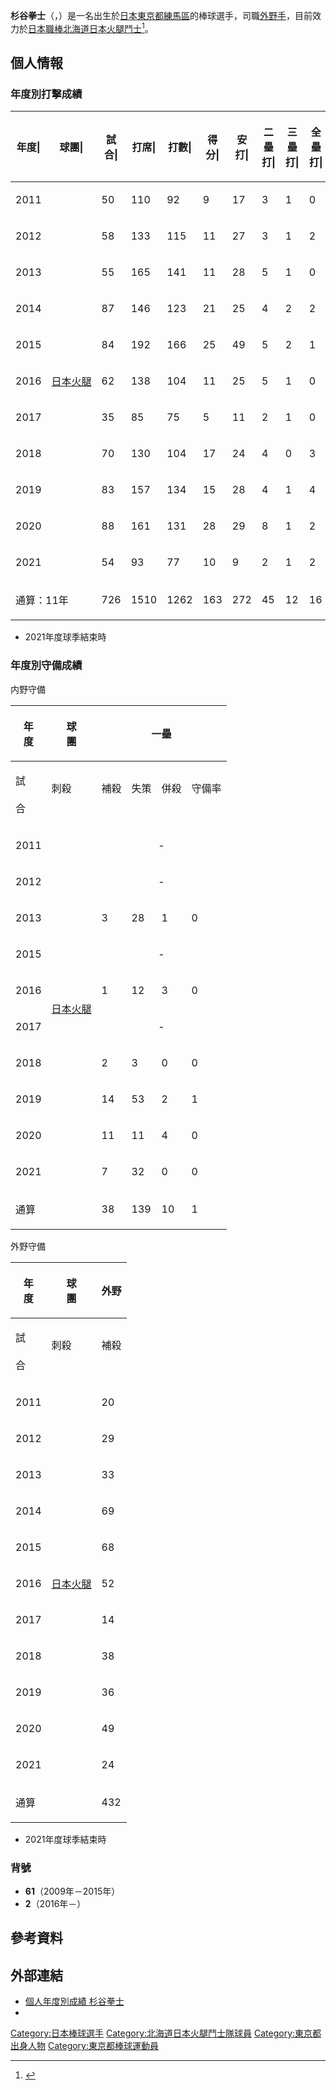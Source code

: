 {{Infobox NPB player|
|name=杉谷拳士|
|image=Kenshi Sugiya 2010.jpg|
|width=300|
|position=外野手|
|team=北海道日本火腿斗士|
|number=2|
|bats=左右開弓|
|throws=右|
|birthdate={{birth_date_and_age|1991|2|4|mf=y}}|
|birthplace={{JPN}}[[東京都|東京都]][[練馬區|練馬區]]|
|debutdate=6月29日
|debutyear=2011年
|debutteam=北海道日本火腿鬥士
|statyear=2021年球季
|stat1label=打擊率
|stat1value=0.216
|stat2label=全壘打
|stat2value=16
|stat3label=打點
|stat3value=101
|stat4label=盜壘
|stat4value=50
|teams=<nowiki></nowiki>
* [[帝京中學校及高等學校|帝京高等學校]]
* [[北海道日本火腿鬥士|北海道日本火腿鬥士]]（2009年－）
** [[布里斯本俠盜|布里斯本俠盜]]（2017年）
}}

'''杉谷拳士'''（{{jpn|j=杉谷 拳士|hg=すぎや けんし|rm=Sugiya Kenshi}}，{{bd|1991年|2月4日|catIdx=Sugiya, Kenshi}}）是一名出生於[[日本|日本]][[東京都|東京都]][[練馬區|練馬區]]的棒球選手，司職[[外野手|外野手]]，目前效力於[[日本職棒|日本職棒]][[北海道日本火腿鬥士|北海道日本火腿鬥士]]<ref>{{cite web |url=https://www.nikkansports.com/baseball/professional/koukai/team/koukai-fighters.html |title=日本ハム - 契約更改 - プロ野球 |publisher=日刊スポーツ |date=2020-08-04 |access-date=2020-11-03 |archive-date=2020-12-05 |archive-url=https://web.archive.org/web/20201205103359/https://www.nikkansports.com/baseball/professional/koukai/team/koukai-fighters.html |dead-url=no }}</ref>。

== 個人情報 ==
=== 年度別打擊成績 ===
{| class="wikitable" style="text-align:right; font-size:small"
|-bgcolor="#efefef"
!年度|!!球團|!!試合|!!打席|!!打數|!!得分|!!安打|!!二<br>壘<br>打|!!三<br>壘<br>打|!!全<br>壘<br>打|!!壘<br>打<br>數|!!打點|!!盜壘|!!盜<br>壘<br>刺|!!觸擊|!!犧<br>牲<br>打|!!保送|!!敬遠|!!觸身|!!三振|!!雙殺|!!打<br>擊<br>率|!!上<br>壘<br>率|!!長<br>打<br>率|!!OPS
|-
|style="text-align: center;"|2011
|rowspan="11" style="text-align: center; white-space:nowrap;"|[[北海道日本火腿鬥士|日本火腿]]
|50||110||92||9||17||3||1||0||22||7||7||3||11||0||5||0||2||21||1||.185||.242||.239||.482
|-
|style="text-align: center;"|2012
|58||133||115||11||27||3||1||2||38||12||4||2||8||2||7||0||1||18||1||.235||.280||.330||.615
|-
|style="text-align: center;"|2013
|55||165||141||11||28||5||1||0||35||8||0||1||11||0||12||0||1||24||2||.199||.266||.248||.514
|-
|style="text-align: center;"|2014
|87||146||123||21||25||4||2||2||39||9||11||1||11||0||8||0||4||19||1||.203||.274||.317||.591
|-
|style="text-align: center;"|2015
|84||192||166||25||49||5||2||1||61||12||8||7||9||1||9||0||7||28||1||.295||.355||.367||.723
|-
|style="text-align: center;"|2016
|62||138||104||11||25||5||1||0||32||9||4||2||23||0||11||1||0||23||1||.240||.313||.308||.621
|-
|style="text-align: center;"|2017
|35||85||75||5||11||2||1||0||15||3||1||0||5||0||5||0||0||20||1||.147||.200||.200||.400
|-
|style="text-align: center;"|2018
|70||130||104||17||24||4||0||3||37||9||4||2||6||2||12||0||6||20||2||.231||.339||.356||.694
|-
|style="text-align: center;"|2019
|83||157||134||15||28||4||1||4||46||12||5||1||6||1||13||1||3||36||2||.209||.291||.343||.635
|-
|style="text-align: center;"|2020
|88||161||131||28||29||8||1||2||45||11||4||1||14||0||12||0||4||32||2||.223||.306||.344||.650
|-
|style="text-align:center;"|2021
|54||93||77||10||9||2||1||2||19||9||2||2||2||0||10||0||4||27||2||.117||.253||.247||.500
|-
!colspan="2"|通算：11年
|726||1510||1262||163||272||45||12||16||389||101||50||22||106||6||104||2||32||268||16||.216||.291||.308||.599
|}
* 2021年度球季結束時

=== 年度別守備成績 ===
;内野守備
{| class="wikitable" style="text-align: right; font-size: small;"
!rowspan="2"|年<br />度!!rowspan="2"|球<br />團!!colspan="6"|一壘!!colspan="6"|二壘!!colspan="6"|三壘!!colspan="6"|游擊
|-style="line-height:1.25em;"
!試<br /><br />合!!刺殺<br /><br />!!補殺<br /><br />!!失策<br /><br />!!併殺<br /><br />!!守備率<br /><br />!!試<br /><br />合!!刺<br /><br />殺!!補<br /><br />殺!!失<br /><br />策!!併<br /><br />殺!!守<br />備<br />率!!試<br /><br />合!!刺<br /><br />殺!!補<br /><br />殺!!失<br /><br />策!!併<br /><br />殺!!守<br />備<br />率!!試<br /><br />合!!刺<br /><br />殺!!補<br /><br />殺!!失<br /><br />策!!併<br /><br />殺!!守<br />備<br />率
|-
|style="text-align:center;"|2011
|rowspan="10" style="text-align: center; white-space:nowrap;"|[[北海道日本火腿鬥士|日本火腿]]
|colspan="6" style="text-align: center;"|-||16||23||28||1||5||.981||colspan="6" style="text-align: center;"|-||colspan="6" style="text-align: center;"|-
|-
|style="text-align:center;"|2012
|colspan="6" style="text-align: center;"|-||5||15||13||0||5||1.000||6||2||7||0||0||1.000||1||1||2||1||0||.750
|-
|style="text-align:center;"|2013
|3||28||1||0||4||1.000||10||15||13||0||1||1.000||1||1||1||1||0||.667||colspan="6" style="text-align: center;"|-
|-
|style="text-align:center;"|2015
|colspan="6" style="text-align: center;"|-||18||18||28||1||1||.979||5||0||0||0||0||.---||colspan="6" style="text-align:center;"|-
|-
|style="text-align:center;"|2016
|1||12||3||0||2||1.000||5||1||2||0||0||1.000||colspan="6" style="text-align:center;"|-||colspan="6" style="text-align: center;"|-
|-
|style="text-align:center;"|2017
|colspan="6" style="text-align:center;"|-||14||22||19||3||3||.932||2||2||1||0||0||1.000||colspan="6" style="text-align: center;"|-
|-
|style="text-align:center;"|2018
|2||3||0||0||0||1.000||21||30||29||2||1||.967||3||1||2||0||1||1.000||colspan="6" style="text-align:center;"|-
|-
|style="text-align:center;"|2019
|14||53||2||1||1||.982||8||5||15||0||1||1.000||12||4||10||2||0||.875||colspan="6" style="text-align:center;"|-
|-
|style="text-align:center;"|2020
|11||11||4||0||2||1.000||9||11||4||1||0||.938||1||0||0||0||0||----||colspan="6" style="text-align: center;"|-  
|-
|style="text-align:center;"|2021
|7||32||0||0||3||1.000||12||14||27||1||4||.976||colspan="6" style="text-align:center;"|-||colspan="6" style="text-align:center;"|-
|-
!colspan="2"|通算
|38||139||10||1||12||.993||118||154||178||9||17||.974||30||10||21||3||1||.912||1||1||2||1||0||.750
|}
;外野守備
{| class="wikitable" style="text-align: right; font-size: small;"
!rowspan="2"|年<br />度!!rowspan="2"|球<br />團!!colspan="6"|外野
|-style="line-height:1.25em;"
!試<br /><br />合!!刺殺<br /><br />!!補殺<br /><br />!!失策<br /><br />!!併殺<br /><br />!!守備率<br /><br />
|-
|style="text-align:center;"|2011
|rowspan="11" style="text-align: center; white-space:nowrap;"|[[北海道日本火腿鬥士|日本火腿]]
|20||24||0||0||0||1.000
|-
|style="text-align:center;"|2012
|29||31||1||0||0||1.000
|-
|style="text-align:center;"|2013
|33||57||2||0||0||1.000
|-
|style="text-align:center;"|2014
|69||60||1||2||0||.968
|-
|style="text-align:center;"|2015
|68||76||1||1||1||.987
|-
|style="text-align:center;"|2016
|52||56||2||1||0||.983
|-
|style="text-align:center;"|2017
|14||15||0||0||0||1.000
|-
|style="text-align:center;"|2018
|38||31||1||0||0||1.000
|-
|style="text-align:center;"|2019
|36||30||0||0||0||1.000
|-
|style="text-align:center;"|2020
|49||53||0||2||0||.964
|-
|style="text-align:center;"|2021
|24||14||0||0||0||1.000
|-
!colspan="2"|通算
|432||447||8||6||1||.987
|}
* 2021年度球季結束時

=== 背號 ===
* '''61'''（2009年－2015年）
* '''2'''（2016年－）

== 參考資料 ==
{{reflist}}

== 外部連結 ==
* [https://npb.jp/bis/players/81785118.html 個人年度別成績 杉谷拳士] {{Wayback|url=https://npb.jp/bis/players/81785118.html |date=20210108124852 }} {{ja icon}}
* {{Baseballstats|brm=sugiya002ken}}

{{北海道日本火腿鬥士球團球員名單}}
{{DEFAULTSORT:Sugiya, Kenshi}}
[[Category:日本棒球選手|Category:日本棒球選手]]
[[Category:北海道日本火腿鬥士隊球員|Category:北海道日本火腿鬥士隊球員]]
[[Category:東京都出身人物|Category:東京都出身人物]]
[[Category:東京都棒球運動員|Category:東京都棒球運動員]]